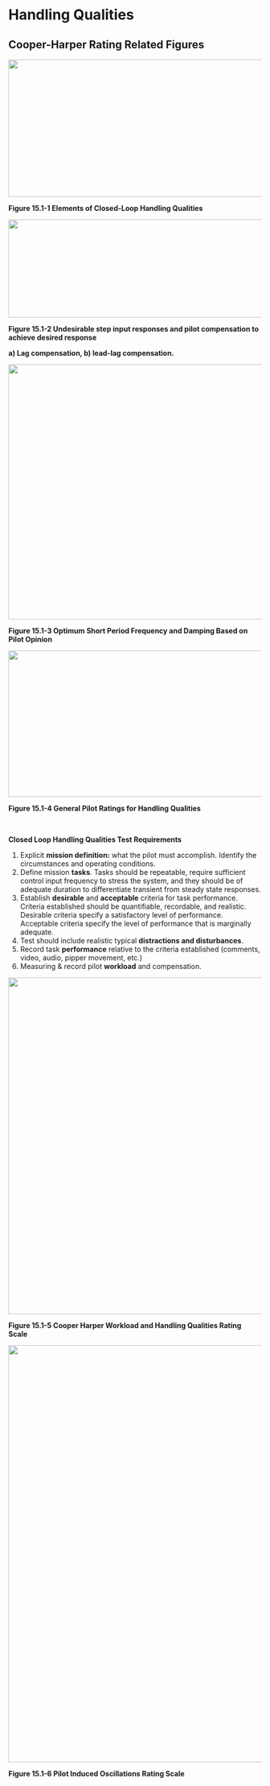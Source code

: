 # Handling Qualities

## Cooper-Harper Rating Related Figures

![][15001]

**Figure 15.1-1 Elements of Closed-Loop Handling Qualities**

![][15002]

**Figure 15.1-2 Undesirable step input responses and pilot compensation to 
achieve desired response**

**a) Lag compensation, b) lead-lag compensation.**

![][15003]

**Figure 15.1-3 Optimum Short Period Frequency and Damping Based on Pilot Opinion**

![][15004]

**Figure 15.1-4 General Pilot Ratings for Handling Qualities**

 

**Closed Loop Handling Qualities Test Requirements**

1. Explicit **mission definition:** what the pilot must accomplish. Identify 
the circumstances and operating conditions.
2. Define mission **tasks**. Tasks should be repeatable, require sufficient 
control input frequency to stress the system, and they should be of adequate 
duration to differentiate transient from steady state responses.
3. Establish **desirable** and **acceptable** criteria for task performance. 
Criteria established should be quantifiable, recordable, and realistic. 
Desirable criteria specify a satisfactory level of performance. Acceptable 
criteria specify the level of performance that is marginally adequate.
4. Test should include realistic typical **distractions and disturbances**.
5. Record task **performance** relative to the criteria established (comments, 
video, audio, pipper movement, etc.)
6. Measuring & record pilot **workload** and compensation.

![][15005]

**Figure 15.1-5 Cooper Harper Workload and Handling Qualities Rating Scale**

![][15006]

**Figure 15.1-6 Pilot Induced Oscillations Rating Scale**

  [15001]: media/15/image1.png {width="6.5in" height="2.8444444444444446in"}
  [15002]: media/15/image2.png {width="6.809027777777778in" height="2.033333333333333in"}
  [15003]: media/15/image3.png {width="6.5in" height="5.274305555555555in"}
  [15004]: media/15/image4.png {width="7.0in" height="3.033333333333333in"}
  [15005]: media/15/image5.jpeg {width="8.486805555555556in" height="6.973611111111111in"}
  [15006]: media/15/image6.png {width="6.058333333333334in" height="8.629861111111111in"}
